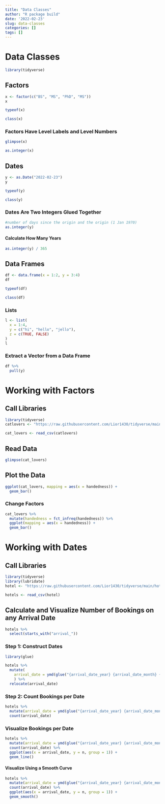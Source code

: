 ```yaml
---
title: "Data Classes"
author: "R package build"
date: '2022-02-23'
slug: data-classes
categories: []
tags: []
---
```


# Data Classes

```r
library(tidyverse)
```

## Factors
```r
x <- factor(c("BS", "MS", "PhD", "MS"))
x
```
```r
typeof(x)

class(x)
```

### Factors Have Level Labels and Level Numbers
```r
glimpse(x)
```

```r
as.integer(x)
```

## Dates
```r
y <- as.Date("2022-02-23")
y
```
```r
typeof(y)

class(y)
```

### Dates Are Two Integers Glued Together
```r
#number of days since the origin and the origin (1 Jan 1970)
as.integer(y)
```

#### Calculate How Many Years
```r
as.integer(y) / 365
```

## Data Frames
```r
df <- data.frame(x = 1:2, y = 3:4)
df
```
```r
typeof(df)

class(df)
```

### Lists
```r
l <- list(
  x = 1:4,
  y = c("hi", "hello", "jello"),
  z = c(TRUE, FALSE)
)
l
```

### Extract a Vector from a Data Frame
```r
df %>%
  pull(y)
```

# Working with Factors

## Call Libraries
```r
library(tidyverse)
catlovers <- "https://raw.githubusercontent.com/Lior1430/tidyverse/main/cat-lovers.csv"

cat_lovers <- read_csv(catlovers)
```

## Read Data
```r
glimpse(cat_lovers)
```

## Plot the Data
```r
ggplot(cat_lovers, mapping = aes(x = handedness)) +
  geom_bar()
```

### Change Factors
```r
cat_lovers %>%
  mutate(handedness = fct_infreq(handedness)) %>%
  ggplot(mapping = aes(x = handedness)) +
  geom_bar()
```

# Working with Dates

## Call Libraries
```r
library(tidyverse)
library(lubridate)
hotel <- "https://raw.githubusercontent.com/Lior1430/tidyverse/main/hotels.csv"

hotels <- read_csv(hotel)
```

## Calculate and Visualize Number of Bookings on any Arrival Date
```r
hotels %>%
  select(starts_with("arrival_"))
```

### Step 1: Construct Dates
```r
library(glue)

hotels %>%
  mutate(
    arrival_date = ymd(glue("{arrival_date_year} {arrival_date_month} {arrival_date_day_of_month}"))
    ) %>% 
  relocate(arrival_date)
```

### Step 2: Count Bookings per Date
```r
hotels %>%
  mutate(arrival_date = ymd(glue("{arrival_date_year} {arrival_date_month} {arrival_date_day_of_month}"))) %>% 
  count(arrival_date)
```

### Visualize Bookings per Date
```r
hotels %>%
  mutate(arrival_date = ymd(glue("{arrival_date_year} {arrival_date_month} {arrival_date_day_of_month}"))) %>% 
  count(arrival_date) %>%
  ggplot(aes(x = arrival_date, y = n, group = 1)) +
  geom_line()
```

#### Visualize Using a Smooth Curve
```r
hotels %>%
  mutate(arrival_date = ymd(glue("{arrival_date_year} {arrival_date_month} {arrival_date_day_of_month}"))) %>% 
  count(arrival_date) %>%
  ggplot(aes(x = arrival_date, y = n, group = 1)) +
  geom_smooth()
```

